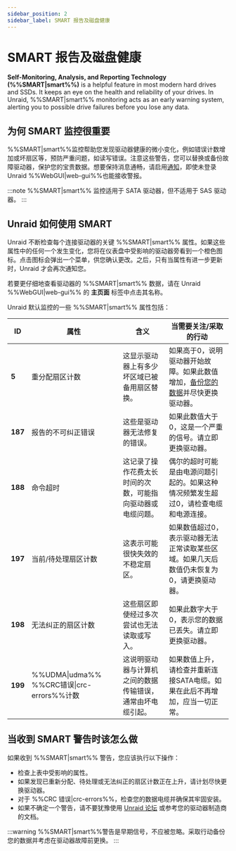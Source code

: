 ```yaml
---
sidebar_position: 2
sidebar_label: SMART 报告及磁盘健康
---
```


# SMART 报告及磁盘健康

**Self-Monitoring, Analysis, and Reporting Technology (%%SMART|smart%%)** is a helpful feature in most modern hard drives and SSDs. It keeps an eye on the health and reliability of your drives. In Unraid, %%SMART|smart%% monitoring acts as an early warning system, alerting you to possible drive failures before you lose any data.

## 为何 SMART 监控很重要

%%SMART|smart%%监控帮助您发现驱动器健康的微小变化，例如错误计数增加或坏扇区等，预防严重问题，如读写错误。注意这些警告，您可以替换或备份故障驱动器，保护您的宝贵数据。想要保持消息通畅，请启用[通知](../../getting-started/set-up-unraid/customize-unraid-settings.mdx#notification-settings)，即使未登录Unraid %%WebGUI|web-gui%%也能接收警报。

:::note
%%SMART|smart%% 监控适用于 SATA 驱动器，但不适用于 SAS 驱动器。
:::

## Unraid 如何使用 SMART

Unraid 不断检查每个连接驱动器的关键 %%SMART|smart%% 属性。如果这些属性中的任何一个发生变化，您将在仪表盘中受影响的驱动器旁看到一个橙色图标。点击图标会弹出一个菜单，供您确认更改。之后，只有当属性有进一步更新时，Unraid 才会再次通知您。

若要更仔细地查看驱动器的 %%SMART|smart%% 数据，请在 Unraid %%WebGUI|web-gui%% 的 **主页面** 标签中点击其名称。

Unraid 默认监控的一些 %%SMART|smart%% 属性包括：

| **ID**  | **属性**                                 | **含义**                        | **当需要关注/采取的行动**                                                                                                                                  |
| ------- | -------------------------------------- | ----------------------------- | ------------------------------------------------------------------------------------------------------------------------------------------------ |
| **5**   | 重分配扇区计数                                | 这显示驱动器上有多少坏区域已被备用扇区替换。        | 如果高于0，说明驱动器开始故障。如果此数值增加，[备份您的数据](../../getting-started/set-up-unraid/complete-your-post-setup-essentials.mdx#back-up-your-flash-device)并尽快更换驱动器。 |
| **187** | 报告的不可纠正错误                              | 这些是驱动器无法修复的错误。                | 如果此数值大于0，这是一个严重的信号。请立即更换驱动器。                                                                                                                     |
| **188** | 命令超时                                   | 这记录了操作花费太长时间的次数，可能指向驱动器或电缆问题。 | 偶尔的超时可能是由电源问题引起的。如果这种情况频繁发生超过0，请检查电缆和电源连接。                                                                                                       |
| **197** | 当前/待处理扇区计数                             | 这表示可能很快失效的不稳定扇区。              | 如果数值超过0，表示驱动器无法正常读取某些区域。如果几天后数值仍未恢复为0，请更换驱动器。                                                                                                    |
| **198** | 无法纠正的扇区计数                              | 这些扇区即使经过多次尝试也无法读取或写入。         | 如果此数字大于0，表示您的数据已丢失。请立即更换驱动器。                                                                                                                     |
| **199** | %%UDMA\|udma%% %%CRC错误\|crc-errors%%计数 | 这说明驱动器与计算机之间的数据传输错误，通常由坏电缆引起。 | 如果数值上升，请检查并重新连接SATA电缆。如果在此后不再增加，应当一切正常。                                                                                                          |

## 当收到 SMART 警告时该怎么做

如果收到 %%SMART|smart%% 警告，您应该执行以下操作：

- 检查上表中受影响的属性。
- 如果发现已重新分配、待处理或无法纠正的扇区计数正在上升，请计划尽快更换驱动器。
- 对于 %%CRC 错误|crc-errors%%，检查您的数据电缆并确保其牢固安装。
- 如果不确定一个警告，请不要犹豫使用 [Unraid 论坛](https://forums.unraid.net/) 或参考您的驱动器制造商的文档。

:::warning
%%SMART|smart%%警告是早期信号，不应被忽略。采取行动备份您的数据并考虑在驱动器故障前更换。
:::
